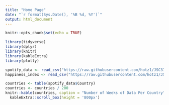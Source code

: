 ```yaml
---
title: "Home Page"
date: "`r format(Sys.Date(), '%B %d, %Y')`"
output: html_document
---
```

<style type="text/css">
.main-container {
  max-width: 1600px;
  margin-left: auto;
  margin-right: auto;
}
</style>

```r
knitr::opts_chunk$set(echo = TRUE)
```

```r
library(tidyverse)
library(dplyr)
library(knitr)
library(kableExtra)
library(plotly)
```

```r
spotify_data <- read_csv("https://raw.githubusercontent.com/hotz1/JSC370-HW5/main/spotify_data_full.csv")
happiness_index <- read_csv("https://raw.githubusercontent.com/hotz1/JSC370-HW5/main/happiness_data.csv")
```

```r
countries <- table(spotify_data$Country)
countries <- countries / 200
knitr::kable(countries, caption = "Number of Weeks of Data Per Country") %>%
  kableExtra::scroll_box(height = '800px')
```